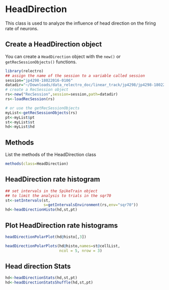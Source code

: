 # HeadDirection

This class is used to analyze the influence of head direction on the firing rate of neurons.

## Create a HeadDirection object

You can create a `HeadDirection` object with the `new()` or `getRecSessionObjects()` functions. 

```r
library(relectro)
## assign the name of the session to a variable called session
session="jp4298-18022016-0106"
datadir="~/Downloads/data_relectro_doc/linear_track/jp4298/jp4298-18022016-0106"
# create a RecSession object
rs<-new("RecSession",session=session,path=datadir)
rs<-loadRecSession(rs)

# or use the getRecSessionObjects
myList<-getRecSessionObjects(rs)
pt<-myList$pt
st<-myList$st
hd<-myList$hd
```

## Methods
List the methods of the HeadDirection class
```R
methods(class=HeadDirection)
```

## HeadDirection rate histogram
```R
## set intervals in the SpikeTrain object 
## to limit the analysis to trials in the sqr70
st<-setIntervals(st,
                 s=getIntervalsEnvironment(rs,env="sqr70"))
hd<-headDirectionHisto(hd,st,pt)
```

## Plot HeadDirection rate histograms
```R
headDirectionPolarPlot(hd@histo[,3])
```

```R
headDirectionPolarPlots(hd@histo,names=st@cellList,
                        ncol = 5, nrow = 3)
```

## Head direction Stats

```R
hd<-headDirectionStats(hd,st,pt)
hd<-headDirectionStatsShuffle(hd,st,pt)
```

